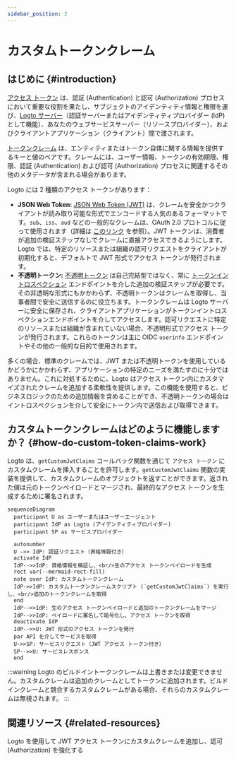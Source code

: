 ```yaml
---
sidebar_position: 2
---
```


# カスタムトークンクレーム

## はじめに \{#introduction}

[アクセス トークン](https://auth.wiki/access-token) は、認証 (Authentication) と認可 (Authorization) プロセスにおいて重要な役割を果たし、サブジェクトのアイデンティティ情報と権限を運び、[Logto サーバー](/concepts/core-service)（認証サーバーまたはアイデンティティプロバイダー (IdP) として機能）、あなたのウェブサービスサーバー（リソースプロバイダー）、およびクライアントアプリケーション（クライアント）間で渡されます。

[トークンクレーム](https://auth.wiki/claim) は、エンティティまたはトークン自体に関する情報を提供するキーと値のペアです。クレームには、ユーザー情報、トークンの有効期限、権限、認証 (Authentication) および認可 (Authorization) プロセスに関連するその他のメタデータが含まれる場合があります。

Logto には 2 種類のアクセス トークンがあります：

- **JSON Web Token:** [JSON Web Token (JWT)](https://auth.wiki/jwt) は、クレームを安全かつクライアントが読み取り可能な形式でエンコードする人気のあるフォーマットです。`sub`、`iss`、`aud` などの一般的なクレームは、OAuth 2.0 プロトコルに従って使用されます（詳細は [このリンク](https://datatracker.ietf.org/doc/html/rfc7519#section-4) を参照）。JWT トークンは、消費者が追加の検証ステップなしでクレームに直接アクセスできるようにします。Logto では、特定のリソースまたは組織の認可リクエストをクライアントが初期化すると、デフォルトで JWT 形式でアクセス トークンが発行されます。
- **不透明トークン:** [不透明トークン](http://localhost:3000/concepts/opaque-token) は自己完結型ではなく、常に [トークンイントロスペクション](https://auth.wiki/token-introspection) エンドポイントを介した追加の検証ステップが必要です。その非透明な形式にもかかわらず、不透明トークンはクレームを取得し、当事者間で安全に送信するのに役立ちます。トークンクレームは Logto サーバーに安全に保存され、クライアントアプリケーションがトークンイントロスペクションエンドポイントを介してアクセスします。認可リクエストに特定のリソースまたは組織が含まれていない場合、不透明形式でアクセス トークンが発行されます。これらのトークンは主に OIDC `userinfo` エンドポイントやその他の一般的な目的で使用されます。

多くの場合、標準のクレームでは、JWT または不透明トークンを使用しているかどうかにかかわらず、アプリケーションの特定のニーズを満たすのに十分ではありません。これに対処するために、Logto はアクセス トークン内にカスタマイズされたクレームを追加する柔軟性を提供します。この機能を使用すると、ビジネスロジックのための追加情報を含めることができ、不透明トークンの場合はイントロスペクションを介して安全にトークン内で送信および取得できます。

## カスタムトークンクレームはどのように機能しますか？ \{#how-do-custom-token-claims-work}

Logto は、`getCustomJwtClaims` コールバック関数を通じて `アクセス トークン` にカスタムクレームを挿入することを許可します。`getCustomJwtClaims` 関数の実装を提供して、カスタムクレームのオブジェクトを返すことができます。返された値は元のトークンペイロードとマージされ、最終的なアクセス トークンを生成するために署名されます。

```mermaid
sequenceDiagram
  participant U as ユーザーまたはユーザーエージェント
  participant IdP as Logto (アイデンティティプロバイダー)
  participant SP as サービスプロバイダー

  autonumber
  U ->> IdP: 認証リクエスト（資格情報付き）
  activate IdP
  IdP-->>IdP: 資格情報を検証し、<br/>生のアクセス トークンペイロードを生成
  rect var(--mermaid-rect-fill)
  note over IdP: カスタムトークンクレーム
  IdP->>IdP: カスタムトークンクレームスクリプト (`getCustomJwtClaims`) を実行し、<br/>追加のトークンクレームを取得
  end
  IdP-->>IdP: 生のアクセス トークンペイロードと追加のトークンクレームをマージ
  IdP-->>IdP: ペイロードに署名して暗号化し、アクセス トークンを取得
  deactivate IdP
  IdP-->>U: JWT 形式のアクセス トークンを発行
  par API を介してサービスを取得
  U->>SP: サービスリクエスト（JWT アクセス トークン付き）
  SP-->>U: サービスレスポンス
  end
```

:::warning
Logto のビルドイントークンクレームは上書きまたは変更できません。カスタムクレームは追加のクレームとしてトークンに追加されます。ビルドインクレームと競合するカスタムクレームがある場合、それらのカスタムクレームは無視されます。
:::

## 関連リソース \{#related-resources}

<Url href="https://blog.logto.io/glance-on-custom-jwt-access-token-claims">
  Logto を使用して JWT アクセス トークンにカスタムクレームを追加し、認可 (Authorization) を強化する
</Url>

